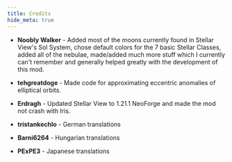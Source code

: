 ```yaml
---
title: Credits
hide_meta: true
---
```


* **Noobly Walker** - Added most of the moons currently found in Stellar View's Sol System, chose default colors for the 7 basic Stellar Classes, added all of the nebulae, made/added much more stuff which I currently can't remember and generally helped greatly with the development of this mod.


* **tehgreatdoge** - Made code for approximating eccentric anomalies of elliptical orbits.


* **Erdragh** - Updated Stellar View to 1.21.1 NeoForge and made the mod not crash with Iris.

* **tristankechlo** - German translations

* **Barni6264** - Hungarian translations

* **PExPE3** - Japanese translations